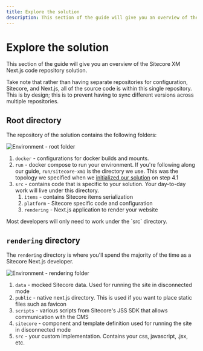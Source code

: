 ```yaml
---
title: Explore the solution
description: This section of the guide will give you an overview of the Sitecore XM Next.js code repository solution.
---
```


# Explore the solution
This section of the guide will give you an overview of the Sitecore XM Next.js code repository solution.  

Take note that rather than having separate repositories for configuration, Sitecore, and Next.js, 
all of the source code is within this single repository. This is by design; this is to prevent having to sync different versions across multiple repositories.

## Root directory
The repository of the solution contains the following folders:

![Environment - root folder](../../public/images/environment/environment-root-section.png)

1. `docker` - configurations for docker builds and mounts. 
2. `run` - docker compose to run your environment. If you're following along our guide, `run/sitecore-xm1` is the directory we use.
This was the topology we specified when we [initialized our solution](/environment/installing-and-running-the-sitecore-environment#installing) on step 4.1
3. `src` - contains code that is specific to your solution. Your day-to-day work will live under this directory. 
    1. `items` - contains Sitecore items serialization
    2. `platform` - Sitecore specific code and configuration 
    3. `rendering` - Next.js application to render your website

<Callout type="info">
    Most developers will only need to work under the `src` directory.
</Callout>

## `rendering` directory
The `rendering` directory is where you'll spend the majority of the time as a Sitecore Next.js developer.

![Environment - rendering folder](../../public/images/environment/environment-rendering-section.png)

1. `data` - mocked Sitecore data. Used for running the site in disconnected mode
2. `public` - native next.js directory. This is used if you want to place static files such as favicon
3. `scripts` - various scripts from Sitecore's JSS SDK that allows communication with the CMS
4. `sitecore` - component and template definition used for running the site in disconnected mode
5. `src` - your custom implementation. Contains your css, javascript, .jsx, etc.
